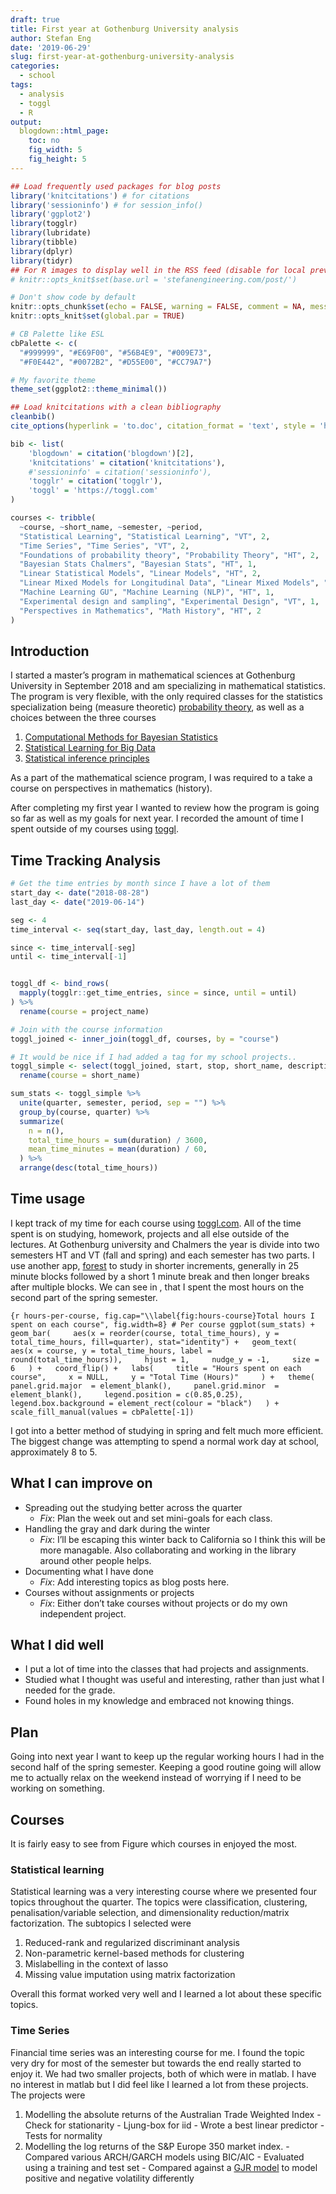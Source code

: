 ```yaml
---
draft: true
title: First year at Gothenburg University analysis
author: Stefan Eng
date: '2019-06-29'
slug: first-year-at-gothenburg-university-analysis
categories:
  - school
tags:
  - analysis
  - toggl
  - R
output:
  blogdown::html_page:
    toc: no
    fig_width: 5
    fig_height: 5
---
```



```r
## Load frequently used packages for blog posts
library('knitcitations') # for citations
library('sessioninfo') # for session_info()
library('ggplot2')
library(togglr)
library(lubridate)
library(tibble)
library(dplyr)
library(tidyr)
## For R images to display well in the RSS feed (disable for local preview)
# knitr::opts_knit$set(base.url = 'stefanengineering.com/post/')

# Don't show code by default
knitr::opts_chunk$set(echo = FALSE, warning = FALSE, comment = NA, message = FALSE)
knitr::opts_knit$set(global.par = TRUE)

# CB Palette like ESL
cbPalette <- c(
  "#999999", "#E69F00", "#56B4E9", "#009E73",
  "#F0E442", "#0072B2", "#D55E00", "#CC79A7")

# My favorite theme
theme_set(ggplot2::theme_minimal())

## Load knitcitations with a clean bibliography
cleanbib()
cite_options(hyperlink = 'to.doc', citation_format = 'text', style = 'html')

bib <- list(
    'blogdown' = citation('blogdown')[2],
    'knitcitations' = citation('knitcitations'),
    #'sessioninfo' = citation('sessioninfo'),
    'togglr' = citation('togglr'),
    'toggl' = 'https://toggl.com'
)

courses <- tribble(
  ~course, ~short_name, ~semester, ~period,
  "Statistical Learning", "Statistical Learning", "VT", 2,
  "Time Series", "Time Series", "VT", 2,
  "Foundations of probability theory", "Probability Theory", "HT", 2,
  "Bayesian Stats Chalmers", "Bayesian Stats", "HT", 1,
  "Linear Statistical Models", "Linear Models", "HT", 2,
  "Linear Mixed Models for Longitudinal Data", "Linear Mixed Models", "VT", 1,
  "Machine Learning GU", "Machine Learning (NLP)", "HT", 1,
  "Experimental design and sampling", "Experimental Design", "VT", 1,
  "Perspectives in Mathematics", "Math History", "HT", 2
)
```

## Introduction
I started a master's program in mathematical sciences at Gothenburg University in September 2018 and am specializing in mathematical statistics.
The program is very flexible, with the only required classes for the statistics specialization being (measure theoretic) [probability theory](https://www.chalmers.se/en/departments/math/education/university-of-gothenburg/courses/mathematical-statistics/Pages/msa150.aspx),
as well as a choices between the three courses

  1. [Computational Methods for Bayesian Statistics](https://www.chalmers.se/en/departments/math/education/university-of-gothenburg/courses/mathematical-statistics/Pages/msa101.aspx)
  2. [Statistical Learning for Big Data](https://www.chalmers.se/en/departments/math/education/university-of-gothenburg/courses/mathematical-statistics/Pages/msa220.aspx)
  3. [Statistical inference principles](https://www.chalmers.se/en/departments/math/education/university-of-gothenburg/courses/mathematical-statistics/Pages/msf100.aspx)

As a part of the mathematical science program, I was required to a take a course on perspectives in mathematics (history).

After completing my first year I wanted to review how the program is going so far as well as my goals for next year.
I recorded the amount of time I spent outside of my courses using [toggl](https://toggl.com).

## Time Tracking Analysis

```r
# Get the time entries by month since I have a lot of them
start_day <- date("2018-08-28")
last_day <- date("2019-06-14")

seg <- 4
time_interval <- seq(start_day, last_day, length.out = 4)

since <- time_interval[-seg]
until <- time_interval[-1]


toggl_df <- bind_rows(
  mapply(togglr::get_time_entries, since = since, until = until)
) %>% 
  rename(course = project_name)

# Join with the course information
toggl_joined <- inner_join(toggl_df, courses, by = "course")

# It would be nice if I had added a tag for my school projects..
toggl_simple <- select(toggl_joined, start, stop, short_name, description, duration, semester, period) %>%
  rename(course = short_name)

sum_stats <- toggl_simple %>%
  unite(quarter, semester, period, sep = "") %>%
  group_by(course, quarter) %>%
  summarize(
    n = n(),
    total_time_hours = sum(duration) / 3600,
    mean_time_minutes = mean(duration) / 60,
  ) %>%
  arrange(desc(total_time_hours))
```

## Time usage

I kept track of my time for each course using [toggl.com](https://toggl.com).
All of the time spent is on studying, homework, projects and all else outside of the lectures.
At Gothenburg university and Chalmers the year is divide into two semesters HT and VT (fall and spring) and each semester has two parts.
I use another app, [forest](https://www.forestapp.cc/) to study in shorter increments, generally in 25 minute blocks followed by a short 1 minute break and then longer breaks after multiple blocks.
We can see in \ref{fig:hours-course}, that I spent the most hours on the second part of the spring semester.

```{r hours-per-course, fig.cap="\\label{fig:hours-course}Total hours I spent on each course", fig.width=8}
# Per course
ggplot(sum_stats) +
  geom_bar(
    aes(x = reorder(course, total_time_hours), y = total_time_hours, fill=quarter), stat="identity") +
  geom_text(
    aes(x = course, y = total_time_hours, label = round(total_time_hours)),
    hjust = 1,
    nudge_y = -1,
    size = 6
  ) +
  coord_flip() +
  labs(
    title = "Hours spent on each course",
    x = NULL,
    y = "Total Time (Hours)"
    ) +
  theme(
    panel.grid.major  = element_blank(),
    panel.grid.minor  = element_blank(),
    legend.position = c(0.85,0.25),
    legend.box.background = element_rect(colour = "black")
  ) +
  scale_fill_manual(values = cbPalette[-1])
```

I got into a better method of studying in spring and felt much more efficient.
The biggest change was attempting to spend a normal work day at school, approximately 8 to 5.

## What I can improve on
  - Spreading out the studying better across the quarter
    - *Fix*: Plan the week out and set mini-goals for each class.
  - Handling the gray and dark during the winter
    - *Fix*: I'll be escaping this winter back to California so I think this will be more managable. Also collaborating and working in the library around other people helps.
  - Documenting what I have done
    - *Fix*: Add interesting topics as blog posts here.
  - Courses without assignments or projects
    - *Fix*: Either don't take courses without projects or do my own independent project.

## What I did well
  - I put a lot of time into the classes that had projects and assignments.
  - Studied what I thought was useful and interesting, rather than just what I needed for the grade.
  - Found holes in my knowledge and embraced not knowing things.

## Plan
Going into next year I want to keep up the regular working hours I had in the second half of the spring semester.
Keeping a good routine going will allow me to actually relax on the weekend instead of worrying if I need to be working on something.

## Courses
It is fairly easy to see from Figure \ref{fig:hours-course} which courses in enjoyed the most.

### Statistical learning
  Statistical learning was a very interesting course where we presented four topics throughout the quarter.
  The topics were classification, clustering, penalisation/variable selection, and dimensionality reduction/matrix factorization.
  The subtopics I selected were 

  1. Reduced-rank and regularized discriminant analysis
  2. Non-parametric kernel-based methods for clustering
  3. Mislabelling in the context of lasso
  4. Missing value imputation using matrix factorization

Overall this format worked very well and I learned a lot about these specific topics.

### Time Series
  Financial time series was an interesting course for me.
  I found the topic very dry for most of the semester but towards the end really started to enjoy it.
  We had two smaller projects, both of which were in matlab.
  I have no interest in matlab but I did feel like I learned a lot from these projects.
  The projects were
  
  1. Modelling the absolute returns of the Australian Trade Weighted Index
    - Check for stationarity
    - Ljung-box for iid
    - Wrote a best linear predictor
    - Tests for normality
  2. Modelling the log returns of the S&P Europe 350 market index.
    - Compared various ARCH/GARCH models using BIC/AIC
    - Evaluated using a training and test set
    - Compared against a [GJR model](https://se.mathworks.com/help/econ/specify-gjr-models-using-gjr.html) to model positive and negative volatility differently

